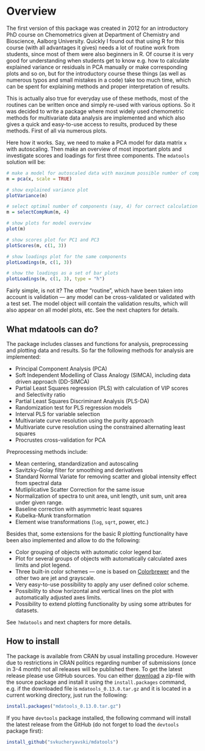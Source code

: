 # Overview {-#overview}

The first version of this package was created in 2012 for an introductory PhD course on Chemometrics given at Department of Chemistry and Bioscience, Aalborg University. Quickly I found out that using R for this course (with all advantages it gives) needs a lot of routine work from students, since most of them were also beginners in R. Of course it is very good for understanding when students get to know e.g. how to calculate explained variance or residuals in PCA manually or make corresponding plots and so on, but for the introductory course these things (as well as numerous typos and small mistakes in a code) take too much time, which can be spent for explaining methods and proper interpretation of results.

This is actually also true for everyday use of these methods, most of the routines can be written once and simply re-used with various options. So it was decided to write a package where most widely used chemometric methods for multivariate data analysis are implemented and which also gives a quick and easy-to-use access to results, produced by these methods. First of all via numerous plots.

Here how it works. Say, we need to make a PCA model for data matrix `x` with autoscaling. Then make an overview of most important plots and investigate scores and loadings for first three components. The `mdatools` solution will be:

```r
# make a model for autoscaled data with maximum possible number of components
m = pca(x, scale = TRUE)

# show explained variance plot
plotVariance(m)

# select optimal number of components (say, 4) for correct calculation of residuals
m = selectCompNum(m, 4)

# show plots for model overview
plot(m)

# show scores plot for PC1 and PC3
plotScores(m, c(1, 3))

# show loadings plot for the same components
plotLoadings(m, c(1, 3))

# show the loadings as a set of bar plots
plotLoadings(m, c(1, 3), type = "h")
```

Fairly simple, is not it? The other "routine", which have been taken into account is validation —
any model can be cross-validated or validated with a test set. The model object will contain the validation results, which will also appear on all model plots, etc. See the next chapters for details.

## What mdatools can do? {-#overview--what-mdatools-can-do}

The package includes classes and functions for analysis, preprocessing and plotting data and results. So far the following methods for analysis are implemented:

* Principal Component Analysis (PCA)
* Soft Independent Modelling of Class Analogy (SIMCA), including data driven approach (DD-SIMCA)
* Partial Least Squares regression (PLS) with calculation of VIP scores and Selectivity ratio
* Partial Least Squares Discriminant Analysis (PLS-DA)
* Randomization test for PLS regression models
* Interval PLS for variable selection
* Multivariate curve resolution using the purity approach
* Multivariate curve resolution using the constrained alternating least squares
* Procrustes cross-validation for PCA

Preprocessing methods include:

* Mean centering, standardization and autoscaling
* Savitzky-Golay filter for smoothing and derivatives
* Standard Normal Variate for removing scatter and global intensity effect from spectral data
* Mutliplicative Scatter Correction for the same issue
* Normalization of spectra to unit area, unit length, unit sum, unit area under given range.
* Baseline correction with asymmetric least squares
* Kubelka-Munk transformation
* Element wise transformations (`log`, `sqrt`, power, etc.)

Besides that, some extensions for the basic R plotting functionality have been also implemented and
allow to do the following:

* Color grouping of objects with automatic color legend bar.
* Plot for several groups of objects with automatically calculated axes limits and plot legend.
* Three built-in color schemes — one is based on [Colorbrewer](http://colorbrewer2.org/) and the other two are jet and grayscale.
* Very easy-to-use possibility to apply any user defined color scheme.
* Possibility to show horizontal and vertical lines on the plot with automatically adjusted axes limits.
* Possibility to extend plotting functionality by using some attributes for datasets.

See `?mdatools` and next chapters for more details.

## How to install {-#overview--how-to-install}

The package is available from CRAN by usual installing procedure. However due to restrictions in CRAN politics regarding number of submissions (once in 3-4 month) not all releases will be published there. To get the latest release please use GitHub sources. You can either [download](https://github.com/svkucheryavski/mdatools/releases) a zip-file with the source package and install it using the `install.packages` command, e.g. if the downloaded file is `mdatools_0.13.0.tar.gz` and it is located in a current working directory,
just run the following:

```r
install.packages("mdatools_0.13.0.tar.gz")
```

If you have `devtools` package installed, the following command will install the latest release from
the GitHub (do not forget to load the `devtools` package first):

```r
install_github("svkucheryavski/mdatools")
```

